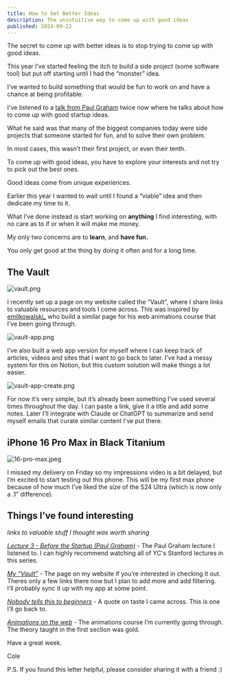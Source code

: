 ```yaml
---
title: How to Get Better Ideas
description: The unintuitive way to come up with good ideas
published: 2024-09-22
---
```


The secret to come up with better ideas is to stop trying to come up with good ideas.

This year I’ve started feeling the itch to build a side project (some software tool) but put off starting until I had the “monster” idea.

I’ve wanted to build something that would be fun to work on and have a chance at being profitable.

I've listened to a [talk from Paul Graham](https://www.youtube.com/watch?v=ii1jcLg-eIQ) twice now where he talks about how to come up with good startup ideas.

What he said was that many of the biggest companies today were side projects that someone started for fun, and to solve their own problem.

In most cases, this wasn’t their first project, or even their tenth.

To come up with good ideas, you have to explore your interests and not try to pick out the best ones.

Good ideas come from unique experiences.

Earlier this year I wanted to wait until I found a “viable” idea and then dedicate my time to it.

What I’ve done instead is start working on **anything** I find interesting, with no care as to if or when it will make me money.

My only two concerns are to **learn**, and **have fun.**

You only get good at the thing by doing it often and for a long time.

## The Vault

![vault.png](https://assets.colecaccamise.com/letters/how-to-get-better-ideas/vault.png)

I recently set up a page on my website called the “Vault”, where I share links to valuable resources and tools I come across. This was inspired by [emilkowalski\_](https://x.com/emilkowalski_) who build a similar page for his web animations course that I’ve been going through.

![vault-app.png](https://assets.colecaccamise.com/letters/how-to-get-better-ideas/vault-app.png)

I’ve also built a web app version for myself where I can keep track of articles, videos and sites that I want to go back to later. I’ve had a messy system for this on Notion, but this custom solution will make things a lot easier.

![vault-app-create.png](https://assets.colecaccamise.com/letters/how-to-get-better-ideas/vault-app-create.png)

For now it’s very simple, but it’s already been something I’ve used several times throughout the day. I can paste a link, give it a title and add some notes. Later I’ll integrate with Claude or ChatGPT to summarize and send myself emails that curate similar content I’ve put there.

## iPhone 16 Pro Max in Black Titanium

![16-pro-max.jpeg](https://assets.colecaccamise.com/letters/how-to-get-better-ideas/16-pro-max.jpeg)

I missed my delivery on Friday so my impressions video is a bit delayed, but I’m excited to start testing out this phone. This will be my first max phone because of how much I’ve liked the size of the S24 Ultra (which is now only a .1” difference).

## Things I’ve found interesting

_links to valuable stuff I thought was worth sharing_

[_Lecture 3 - Before the Startup (Paul Graham)_](https://www.youtube.com/watch?v=ii1jcLg-eIQ) - The Paul Graham lecture I listened to. I can highly recommend watching all of YC's Stanford lectures in this series.

[_My “Vault”_](https://colecaccamise.com/vault) - The page on my website if you’re interested in checking it out. Theres only a few links there now but I plan to add more and add filtering. I’ll probably sync it up with my app at some point.

[_Nobody tells this to beginners_](https://www.goodreads.com/quotes/309485-nobody-tells-this-to-people-who-are-beginners-i-wish) - A quote on taste I came across. This is one I’ll go back to.

[_Animations on the web_](https://animations.dev/) - The animations course I’m currently going through. The theory taught in the first section was gold.

Have a great week.

Cole

P.S. If you found this letter helpful, please consider sharing it with a friend :)
